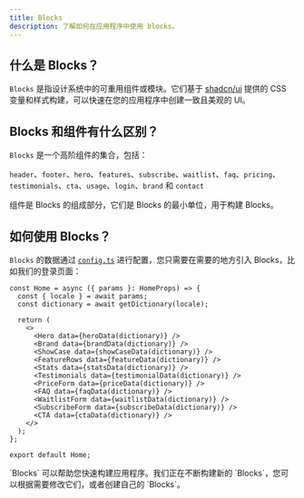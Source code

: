 ```yaml
---
title: Blocks
description: 了解如何在应用程序中使用 blocks。
---
```


## 什么是 Blocks？
`Blocks` 是指设计系统中的可重用组件或模块。它们基于 [shadcn/ui](https://ui.shadcn.com/) 提供的 CSS 变量和样式构建，可以快速在您的应用程序中创建一致且美观的 UI。


## Blocks 和组件有什么区别？

`Blocks` 是一个高阶组件的集合，包括：

`header`、`footer`、`hero`、`features`、`subscribe`、`waitlist`、`faq`、`pricing`、`testimonials`、`cta`、`usage`、`login`、`brand` 和 `contact`

组件是 Blocks 的组成部分，它们是 Blocks 的最小单位，用于构建 Blocks。

## 如何使用 Blocks？

`Blocks` 的数据通过 [`config.ts`](/zh/setup/configuration/app-config) 进行配置，您只需要在需要的地方引入 Blocks，比如我们的登录页面：

```tsx hero.tsx
const Home = async ({ params }: HomeProps) => {
  const { locale } = await params;
  const dictionary = await getDictionary(locale);

  return (
    <>
      <Hero data={heroData(dictionary)} />
      <Brand data={brandData(dictionary)} />
      <ShowCase data={showCaseData(dictionary)} />
      <FeatureRows data={featureData(dictionary)} />
      <Stats data={statsData(dictionary)} />
      <Testimonials data={testimonialData(dictionary)} />
      <PriceForm data={priceData(dictionary)} />
      <FAQ data={faqData(dictionary)} />
      <WaitlistForm data={waitlistData(dictionary)} />
      <SubscribeForm data={subscribeData(dictionary)} />
      <CTA data={ctaData(dictionary)} />
    </>
  );
};

export default Home;
```

<Tip>
  `Blocks` 可以帮助您快速构建应用程序。我们正在不断构建新的 `Blocks`，您可以根据需要修改它们，或者创建自己的 `Blocks`。
</Tip>